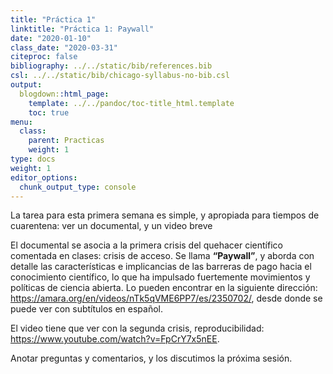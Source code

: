 ```yaml
---
title: "Práctica 1"
linktitle: "Práctica 1: Paywall"
date: "2020-01-10"
class_date: "2020-03-31"
citeproc: false
bibliography: ../../static/bib/references.bib
csl: ../../static/bib/chicago-syllabus-no-bib.csl
output:
  blogdown::html_page:
    template: ../../pandoc/toc-title_html.template
    toc: true
menu:
  class:
    parent: Practicas
    weight: 1
type: docs
weight: 1
editor_options:
  chunk_output_type: console
---
```


 
La tarea para esta primera semana es simple, y apropiada para tiempos de cuarentena: ver un documental, y un video breve

El documental se asocia a la primera crisis del quehacer científico comentada en clases: crisis de acceso. Se llama **"Paywall"**, y aborda con detalle las características e implicancias de las barreras de pago hacia el conocimiento científico, lo que ha impulsado fuertemente movimientos y políticas de ciencia abierta. Lo pueden encontrar en la siguiente dirección: [https://amara.org/en/videos/nTk5qVME6PP7/es/2350702/](https://amara.org/en/videos/nTk5qVME6PP7/es/2350702/), desde donde se puede ver con subtítulos en español.

El video tiene que ver con la segunda crisis, reproducibilidad: [https://www.youtube.com/watch?v=FpCrY7x5nEE](https://www.youtube.com/watch?v=FpCrY7x5nEE).

Anotar preguntas y comentarios, y los discutimos la próxima sesión.
